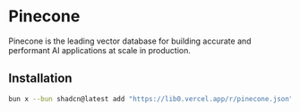 # Pinecone
Pinecone is the leading vector database for building accurate and performant AI applications at scale in production.
## Installation

```sh copy
bun x --bun shadcn@latest add "https://lib0.vercel.app/r/pinecone.json"
```